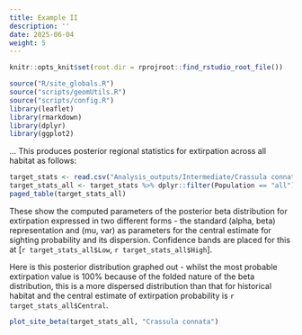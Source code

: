 ```yaml
---
title: Example II
description: ''
date: 2025-06-04
weight: 5
---
```


```r
knitr::opts_knit$set(root.dir = rprojroot::find_rstudio_root_file())
```

```r
source("R/site_globals.R")
source("scripts/geomUtils.R")
source("scripts/config.R")
library(leaflet)
library(rmarkdown)
library(dplyr)
library(ggplot2)
```

...
This produces posterior regional statistics for extirpation across all habitat as follows:

```r
target_stats <- read.csv("Analysis_outputs/Intermediate/Crassula connata_stats.csv")
target_stats_all <- target_stats %>% dplyr::filter(Population == "all")
paged_table(target_stats_all)
```

These show the computed parameters of the posterior beta distribution for extirpation expressed in two different forms - the standard (alpha, beta) representation and (mu, var) as parameters for the central estimate for sighting probability and its dispersion. Confidence bands are placed for this at [`r target_stats_all$Low`, `r target_stats_all$High`].

Here is this posterior distribution graphed out - whilst the most probable extirpation value is 100% because of the folded nature of the beta distribution, this is a more dispersed distribution than that for historical habitat and the central estimate of extirpation probability is `r target_stats_all$Central`.

```r
plot_site_beta(target_stats_all, "Crassula connata")
```

